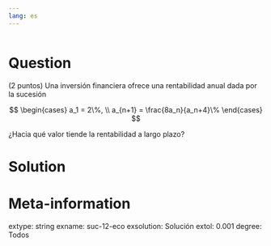 ```yaml
---
lang: es
---
```


```r

```

Question
========
(2 puntos) Una inversión financiera ofrece una rentabilidad anual dada por la sucesión

$$
\begin{cases}
a_1 = 2\%, \\
a_{n+1} = \frac{8a_n}{a_n+4}\%
\end{cases}
$$

¿Hacia qué valor tiende la rentabilidad a largo plazo?


Solution
========


Meta-information
================
extype: string
exname: suc-12-eco
exsolution: Solución
extol: 0.001
degree: Todos